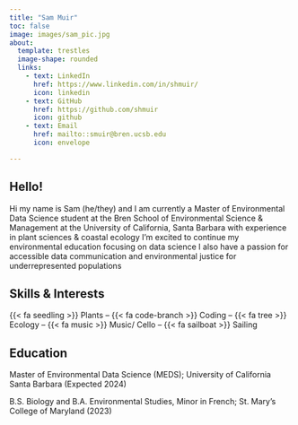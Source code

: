 ```yaml
---
title: "Sam Muir"
toc: false
image: images/sam_pic.jpg
about: 
  template: trestles
  image-shape: rounded
  links: 
    - text: LinkedIn
      href: https://www.linkedin.com/in/shmuir/
      icon: linkedin
    - text: GitHub
      href: https://github.com/shmuir
      icon: github
    - text: Email
      href: mailto::smuir@bren.ucsb.edu
      icon: envelope

---
```

## Hello!

Hi my name is Sam (he/they) and I am currently a Master of Environmental Data Science student at the Bren School of Environmental Science & Management at the University of California, Santa Barbara with experience in plant sciences & coastal ecology I'm excited to continue my environmental education focusing on data science I also have a passion for accessible data communication and environmental justice for underrepresented populations  

## Skills & Interests
{{< fa seedling >}} Plants -- {{< fa code-branch >}} Coding -- {{< fa tree >}} Ecology -- {{< fa music >}} Music/ Cello -- {{< fa sailboat >}} Sailing

## Education

Master of Environmental Data Science (MEDS); University of California Santa Barbara (Expected 2024)

B.S. Biology and B.A. Environmental Studies, Minor in French; St. Mary's College of Maryland (2023)